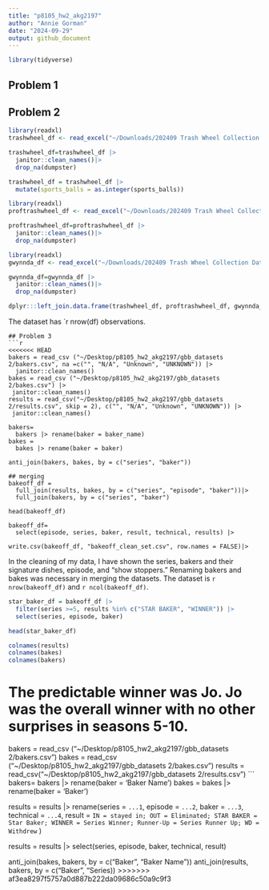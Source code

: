 ```yaml
---
title: "p8105_hw2_akg2197"
author: "Annie Gorman"
date: "2024-09-29"
output: github_document
---
```

```r
library(tidyverse)
```

## Problem 1

## Problem 2

```r
library(readxl)
trashwheel_df <- read_excel("~/Downloads/202409 Trash Wheel Collection Data.xlsx", sheet = 1, range = "A2:N653")

trashwheel_df=trashwheel_df |>
  janitor::clean_names()|>
  drop_na(dumpster)

trashwheel_df = trashwheel_df |>
  mutate(sports_balls = as.integer(sports_balls))

library(readxl)
proftrashwheel_df <- read_excel("~/Downloads/202409 Trash Wheel Collection Data.xlsx", sheet = 2, range = "A2:M121")

proftrashwheel_df=proftrashwheel_df |>
  janitor::clean_names()|>
  drop_na(dumpster)

library(readxl)
gwynnda_df <- read_excel("~/Downloads/202409 Trash Wheel Collection Data.xlsx", sheet = 4, range = "A2:L265")

gwynnda_df=gwynnda_df |>
  janitor::clean_names()|>
  drop_na(dumpster)

dplyr:::left_join.data.frame(trashwheel_df, proftrashwheel_df, gwynnda_df, by = "volume_cubic_yards")
```
The dataset has `r nrow(df) observations.
```
## Problem 3 
```r
<<<<<<< HEAD
bakers = read_csv ("~/Desktop/p8105_hw2_akg2197/gbb_datasets 2/bakers.csv", na =c("", "N/A", "Unknown", "UNKNOWN")) |>
  janitor::clean_names()
bakes = read_csv ("~/Desktop/p8105_hw2_akg2197/gbb_datasets 2/bakes.csv") |>
 janitor::clean_names()
results = read_csv("~/Desktop/p8105_hw2_akg2197/gbb_datasets 2/results.csv", skip = 2), c("", "N/A", "Unknown", "UNKNOWN")) |>
 janitor::clean_names()
 
bakers=
  bakers |> rename(baker = baker_name)
bakes = 
  bakes |> rename(baker = baker)

anti_join(bakers, bakes, by = c("series", "baker"))

## merging
bakeoff_df =
  full_join(results, bakes, by = c("series", "episode", "baker"))|> 
  full_join(bakers, by = c("series", "baker")

head(bakeoff_df)

bakeoff_df=
  select(episode, series, baker, result, technical, results) |>

write.csv(bakeoff_df, "bakeoff_clean_set.csv", row.names = FALSE)|>
```

In the cleaning of my data, I have shown the series, bakers and their signature dishes, episode, and "show stoppers." Renaming bakers and bakes was necessary in merging the datasets. The dataset is `r nrow(bakeoff_df)` and `r ncol(bakeoff_df)`.

```r
star_baker_df = bakeoff_df |>
  filter(series >=5, results %in% c("STAR BAKER", "WINNER")) |>
  select(series, episode, baker)

head(star_baker_df)

colnames(results)
colnames(bakes)
colnames(bakers)
```
The predictable winner was Jo. Jo was the overall winner with no other surprises in seasons 5-10. 
=======
bakers = read_csv ("~/Desktop/p8105_hw2_akg2197/gbb_datasets 2/bakers.csv")
bakes = read_csv ("~/Desktop/p8105_hw2_akg2197/gbb_datasets 2/bakes.csv")
results = read_csv("~/Desktop/p8105_hw2_akg2197/gbb_datasets 2/results.csv")
```
bakers=
  bakers |> rename(baker = 'Baker Name')
bakes = 
  bakes |> rename(baker = 'Baker')

results = results |>
  rename(series = `...1`, episode = `...2`, baker = `...3`, technical = `...4`, result = `IN = stayed in; OUT = Eliminated; STAR BAKER = Star Baker; WINNER = Series Winner; Runner-Up = Series Runner Up; WD = Withdrew` )

results = results |>
select(series, episode, baker, technical, result)

anti_join(bakes, bakers, by = c("Baker", "Baker Name"))
anti_join(results, bakers, by = c("Baker", "Series))
>>>>>>> af3ea8297f5757a0d887b222da09686c50a9c9f3
